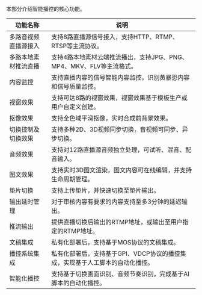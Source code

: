 本部分介绍智能播控的核心功能。
<br/> 

| 功能名称| 说明                                
|---|---
| 多路音视频直播源接入             | 支持8路直播源信号接入，支持HTTP、RTMP、RTSP等主流协议。 
| 多路本地素材推流直播             | 支持4路本地素材云端推流播出，支持JPG、PNG、MP4、MKV、FLV等主流格式。
| 内容监控                        | 支持直播内容的信号智能内容监控，识别黄暴恐内容和信号质量监控。
| 视窗效果                        | 支持可达8路的视窗效果，视窗效果基于模板生产或用户自定义创建。
| 抠像效果                        | 支持全色域平滑抠像，实时合成前背景效果。
| 切换控制及切换效果               | 支持多种2D、3D视频同步切换，音视频可同步、异步切换。
| 音频效果                        | 支持对12路直播源音频独立处理，可试听、混音、配音输入。
| 图文效果                        | 支持实时3D图文渲染，图文内容可在线编辑，并支持生命周期管理。
| 垫片切换                        | 支持上传垫片，并快速切换至垫片输出。
| 输出延时管理                    | 对于审核内容有要求的内容支持至多3分钟的延迟输出。
| 推流输出                        | 提供直播切换后输出的RTMP地址，或输出至用户指定的RTMP地址。  
| 文稿集成                        | 私有化部署后，支持基于MOS协议的文稿集成。 
| 播控系统集成                    | 私有化部署后，支持基于GPI、VDCP协议的播控集成，实现基于人工脚本的自动化播控。
| 智能化播控                      | 支持基于切换画面识别、音频节奏识别，完成基于AI脚本的自动化播控。
<br/>
<br/>
<br/> 